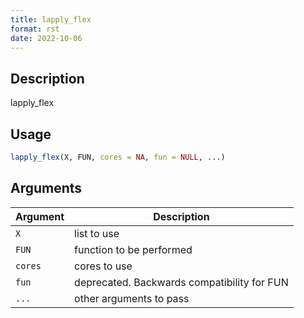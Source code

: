 ```yaml
--- 
title: lapply_flex 
format: rst 
date: 2022-10-06 
--- 
```


## Description

lapply_flex


## Usage

```r
lapply_flex(X, FUN, cores = NA, fun = NULL, ...)
```


## Arguments

Argument      |Description
------------- |----------------
`X`     |     list to use
`FUN`     |     function to be performed
`cores`     |     cores to use
`fun`     |     deprecated. Backwards compatibility for FUN
`...`     |     other arguments to pass


